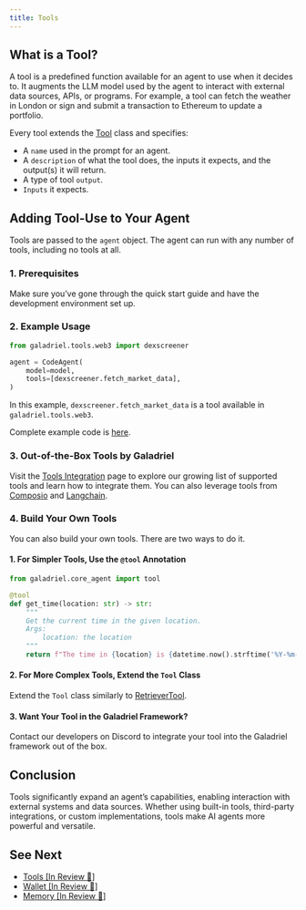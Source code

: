 ```yaml
---
title: Tools
---
```

## What is a Tool?

A tool is a predefined function available for an agent to use when it decides to. It augments the LLM model used by the agent to interact with external data sources, APIs, or programs. For example, a tool can fetch the weather in London or sign and submit a transaction to Ethereum to update a portfolio.

Every tool extends the [Tool](https://github.com/huggingface/smolagents/blob/main/src/smolagents/tools.py#L83) class and specifies:

- A `name` used in the prompt for an agent.
- A `description` of what the tool does, the inputs it expects, and the output(s) it will return.
- A type of tool `output`.
- `Inputs` it expects.

## Adding Tool-Use to Your Agent

Tools are passed to the `agent` object. The agent can run with any number of tools, including no tools at all.

### 1. Prerequisites

Make sure you’ve gone through the quick start guide and have the development environment set up.

### 2. Example Usage

```python
from galadriel.tools.web3 import dexscreener

agent = CodeAgent(
    model=model,
    tools=[dexscreener.fetch_market_data],
)
```

In this example, `dexscreener.fetch_market_data` is a tool available in `galadriel.tools.web3`.

Complete example code is [here](https://github.com/galadriel-ai/galadriel/tree/main/examples/basic-web3).

### 3. Out-of-the-Box Tools by Galadriel

Visit the [Tools Integration](https://www.notion.so/Tools-In-Review-18f52f74d7f680c48c2ef61ab4afff12?pvs=21) page to explore our growing list of supported tools and learn how to integrate them. You can also leverage tools from [Composio](https://composio.dev/) and [Langchain](https://python.langchain.com/v0.1/docs/modules/tools/).

### 4. Build Your Own Tools

You can also build your own tools. There are two ways to do it.

#### 1. For Simpler Tools, Use the `@tool` Annotation

```python
from galadriel.core_agent import tool

@tool
def get_time(location: str) -> str:
    """
    Get the current time in the given location.
    Args:
        location: the location
    """
    return f"The time in {location} is {datetime.now().strftime('%Y-%m-%d %H:%M:%S')}"
```

#### 2. For More Complex Tools, Extend the `Tool` Class

Extend the `Tool` class similarly to [RetrieverTool](https://github.com/galadriel-ai/galadriel/blob/main/galadriel/tools/retriever.py).

#### 3. Want Your Tool in the Galadriel Framework?

Contact our developers on Discord to integrate your tool into the Galadriel framework out of the box.

## Conclusion

Tools significantly expand an agent’s capabilities, enabling interaction with external systems and data sources. Whether using built-in tools, third-party integrations, or custom implementations, tools make AI agents more powerful and versatile.

## See Next

- [Tools [In Review 👀]](https://www.notion.so/Tools-In-Review-18f52f74d7f680c48c2ef61ab4afff12?pvs=21)
- [Wallet [In Review 👀]](https://www.notion.so/Wallet-In-Review-18c52f74d7f680c58ba5ed10d14a454f?pvs=21)
- [Memory [In Review 👀]](https://www.notion.so/Memory-In-review-18c52f74d7f68070b0cad5ccb7e5b515?pvs=21)
